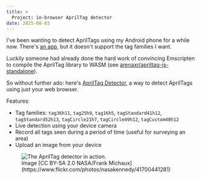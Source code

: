 ```yaml
---
title: >
  Project: in-browser AprilTag detector
date: 2025-08-03
---
```



I've been wanting to detect AprilTags using my Android phone for a while now. There's [an app](https://play.google.com/store/apps/details?id=edu.umich.eecs.april.apriltag&hl=en), but it doesn't support the tag families I want.

Luckily someone had already done the hard work of convincing Emscripten to compile the AprilTag library to WASM (see [arenaxr/apriltag-js-standalone](https://github.com/arenaxr/apriltag-js-standalone)).

So without further ado: here's [AprilTag Detector](https://www.rossng.eu/apriltag-mobile/), a way to detect AprilTags using just your web browser.

Features:

- Tag families: `tag36h11`, `tag25h9`, `tag16h5`, `tagStandard41h12`, `tagStandard52h13`, `tagCircle21h7`, `tagCircle49h12`, `tagCustom48h12`
- Live detection using your device camera
- Record all tags seen during a period of time (useful for surveying an area)
- Upload an image from your device

<figure>
  <Image src={detector} alt="The AprilTag detector in action." />
  <figcaption className="text-center text-xs">
    Image [CC BY-SA 2.0 NASA/Frank
    Michaux](https://www.flickr.com/photos/nasakennedy/41700441281)
  </figcaption>
</figure>
